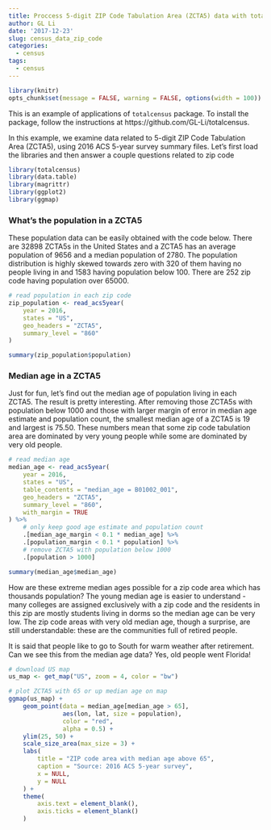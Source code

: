 ```yaml
---
title: Proccess 5-digit ZIP Code Tabulation Area (ZCTA5) data with totalcensus package
author: GL Li
date: '2017-12-23'
slug: census_data_zip_code
categories:
  - census
tags:
  - census
---
```

```r
library(knitr)
opts_chunk$set(message = FALSE, warning = FALSE, options(width = 100))
```

This is an example of applications of `totalcensus` package. To install the package, follow the instructions at https://github.com/GL-Li/totalcensus.

In this example, we examine data related to 5-digit ZIP Code Tabulation Area (ZCTA5), using 2016 ACS 5-year survey summary files. Let's first load the libraries and then answer a couple questions related to zip code

```r
library(totalcensus)
library(data.table)
library(magrittr)
library(ggplot2)
library(ggmap)
```


### What's the population in a ZCTA5
These population data can be easily obtained with the code below. There are 32898 ZCTA5s in the United States and a ZCTA5 has an average population of 9656 and a median population of 2780. The population distribution is highly skewed towards zero with 320 of them having no people living in and 1583 having population below 100. There are 252 zip code having population over 65000.

```r
# read population in each zip code
zip_population <- read_acs5year(
    year = 2016,
    states = "US",
    geo_headers = "ZCTA5",
    summary_level = "860"
)

summary(zip_population$population)
```


### Median age in a ZCTA5
Just for fun, let's find out the median age of population living in each ZCTA5. The result is pretty interesting. After removing those ZCTA5s with population below 1000 and those with larger margin of error in median age estimate and population count, the smallest median age of a ZCTA5 is 19 and largest is 75.50. These numbers mean that some zip code tabulation area are dominated by very young people while some are dominated by very old people. 

```r
# read median age 
median_age <- read_acs5year(
    year = 2016,
    states = "US",
    table_contents = "median_age = B01002_001",
    geo_headers = "ZCTA5",
    summary_level = "860",
    with_margin = TRUE
) %>%
    # only keep good age estimate and population count
    .[median_age_margin < 0.1 * median_age] %>%
    .[population_margin < 0.1 * population] %>%
    # remove ZCTA5 with population below 1000
    .[population > 1000]

summary(median_age$median_age)
```

How are these extreme median ages possible for a zip code area which has thousands population? The young median age is easier to understand - many colleges are assigned exclusively with a zip code and the residents in this zip are mostly students living in dorms so the median age can be very low. The zip code areas with very old median age, though a surprise, are still understandable: these are the communities full of retired people.

It is said that people like to go to South for warm weather after retirement. Can we see this from the median age data? Yes, old people went Florida!

```r
# download US map
us_map <- get_map("US", zoom = 4, color = "bw")

# plot ZCTA5 with 65 or up median age on map
ggmap(us_map) + 
    geom_point(data = median_age[median_age > 65], 
               aes(lon, lat, size = population),
               color = "red",
               alpha = 0.5) +
    ylim(25, 50) +
    scale_size_area(max_size = 3) +
    labs(
        title = "ZIP code area with median age above 65",
        caption = "Source: 2016 ACS 5-year survey",
        x = NULL,
        y = NULL
    ) +
    theme(
        axis.text = element_blank(),
        axis.ticks = element_blank()
    )
```

